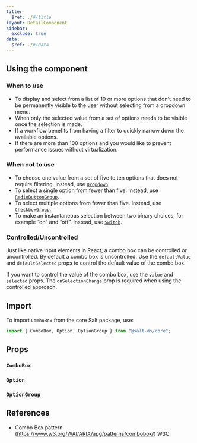 ```yaml
---
title:
  $ref: ./#/title
layout: DetailComponent
sidebar:
  exclude: true
data:
  $ref: ./#/data
---
```


## Using the component

### When to use

- To display and select from a list of 10 or more options that don't need to be permanently visible to the user without selecting from a dropdown menu.
- When only the selected value from a set of options needs to be visible once the selection is made.
- If a workflow benefits from having a filter to quickly narrow down the available options.
- If there are more than 100 options and you would like to prevent performance issues without virtualization.

### When not to use

- To choose one value from a set of five to ten options that does not require filtering. Instead, use [`Dropdown`](../dropdown).
- To select a single option from fewer than five. Instead, use [`RadioButtonGroup`](../radio-button).
- To select multiple options from fewer than five. Instead, use [`CheckboxGroup`](../checkbox).
- To make an instantaneous selection between two binary choices, for example “on” and “off”. Instead, use [`Switch`](../switch).

### Controlled/Uncontrolled

Just like native input elements in React, a combo box can be controlled or uncontrolled. By default a combo box is uncontrolled. Use the `defaultValue` and `defaultSelected` props to control the default value of the combo box.

If you want to control the value of the combo box, use the `value` and `selected` props. The `onSelectionChange` prop is required when using the controlled approach.

## Import

To import `ComboBox` from the core Salt package, use:

```js
import { ComboBox, Option, OptionGroup } from "@salt-ds/core";
```

## Props

### `ComboBox`

<PropsTable packageName="core" componentName="ComboBox" />

### `Option`

<PropsTable packageName="core" componentName="Option" />

### `OptionGroup`

<PropsTable packageName="core" componentName="OptionGroup" />

## References

- Combo Box pattern (https://www.w3.org/WAI/ARIA/apg/patterns/combobox/) W3C
